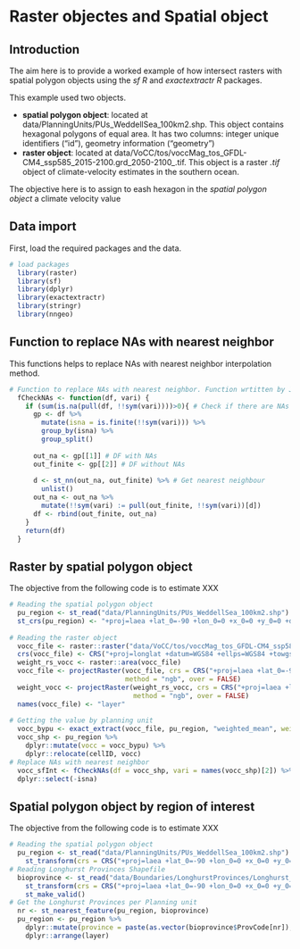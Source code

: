 # Raster objectes and Spatial object

## Introduction

The aim here is to provide a worked example of how intersect rasters with spatial polygon objects using the _sf R_ and _exactextractr R_ packages.

This example used two objects.

* __spatial polygon object__: located at data/PlanningUnits/PUs_WeddellSea_100km2.shp. This object contains hexagonal polygons of equal area. It has two columns: integer unique identifiers ("id"), geometry information ("geometry")  
* __raster object__: located at data/VoCC/tos/voccMag_tos_GFDL-CM4_ssp585_2015-2100.grd_2050-2100_.tif. This object is a raster _.tif_ object of climate-velocity estimates in the southern ocean.

The objective here is to assign to eash hexagon in the _spatial polygon object_ a climate velocity value

## Data import

First, load the required packages and the data.

```r
# load packages
  library(raster)
  library(sf)
  library(dplyr)
  library(exactextractr)
  library(stringr)
  library(nngeo)
```

## Function to replace NAs with nearest neighbor

This functions helps to replace NAs with nearest neighbor interpolation method.

```r
# Function to replace NAs with nearest neighbor. Function wrtitten by Jason Everett
  fCheckNAs <- function(df, vari) {
    if (sum(is.na(pull(df, !!sym(vari))))>0){ # Check if there are NAs
      gp <- df %>%
        mutate(isna = is.finite(!!sym(vari))) %>%
        group_by(isna) %>%
        group_split()
      
      out_na <- gp[[1]] # DF with NAs
      out_finite <- gp[[2]] # DF without NAs
      
      d <- st_nn(out_na, out_finite) %>% # Get nearest neighbour
        unlist()
      out_na <- out_na %>%
        mutate(!!sym(vari) := pull(out_finite, !!sym(vari))[d])
      df <- rbind(out_finite, out_na)
    }
    return(df)
  }
```

## Raster by spatial polygon object

The objective from the following code is to estimate XXX

```r
# Reading the spatial polygon object
  pu_region <- st_read("data/PlanningUnits/PUs_WeddellSea_100km2.shp")
  st_crs(pu_region) <- "+proj=laea +lat_0=-90 +lon_0=0 +x_0=0 +y_0=0 +datum=WGS84 +units=m +no_defs"
  
# Reading the raster object
  vocc_file <- raster::raster("data/VoCC/tos/voccMag_tos_GFDL-CM4_ssp585_2015-2100.grd_2050-2100_.tif")
  crs(vocc_file) <- CRS("+proj=longlat +datum=WGS84 +ellps=WGS84 +towgs84=0,0,0")
  weight_rs_vocc <- raster::area(vocc_file)
  vocc_file <- projectRaster(vocc_file, crs = CRS("+proj=laea +lat_0=-90 +lon_0=0 +x_0=0 +y_0=0 +datum=WGS84 +units=m +no_defs"), 
                             method = "ngb", over = FALSE)
  weight_vocc <- projectRaster(weight_rs_vocc, crs = CRS("+proj=laea +lat_0=-90 +lon_0=0 +x_0=0 +y_0=0 +datum=WGS84 +units=m +no_defs"), 
                               method = "ngb", over = FALSE)
  names(vocc_file) <- "layer"
  
# Getting the value by planning unit
  vocc_bypu <- exact_extract(vocc_file, pu_region, "weighted_mean", weights = weight_vocc)
  vocc_shp <- pu_region %>%
    dplyr::mutate(vocc = vocc_bypu) %>%
    dplyr::relocate(cellID, vocc)
# Replace NAs with nearest neighbor
  vocc_sfInt <- fCheckNAs(df = vocc_shp, vari = names(vocc_shp)[2]) %>%
  dplyr::select(-isna)
```

## Spatial polygon object by region of interest

The objective from the following code is to estimate XXX

```r
# Reading the spatial polygon object
  pu_region <- st_read("data/PlanningUnits/PUs_WeddellSea_100km2.shp") %>% 
    st_transform(crs = CRS("+proj=laea +lat_0=-90 +lon_0=0 +x_0=0 +y_0=0 +datum=WGS84 +units=m +no_defs"))
# Reading Longhurst Provinces Shapefile
  bioprovince <- st_read("data/Boundaries/LonghurstProvinces/Longhurst_world_v4_2010.shp") %>% 
    st_transform(crs = CRS("+proj=laea +lat_0=-90 +lon_0=0 +x_0=0 +y_0=0 +datum=WGS84 +units=m +no_defs")) %>% 
    st_make_valid()
# Get the Longhurst Provinces per Planning unit
  nr <- st_nearest_feature(pu_region, bioprovince)
  pu_region <- pu_region %>% 
    dplyr::mutate(province = paste(as.vector(bioprovince$ProvCode[nr]), prov_name, sep = "_")) %>% 
    dplyr::arrange(layer)
```



